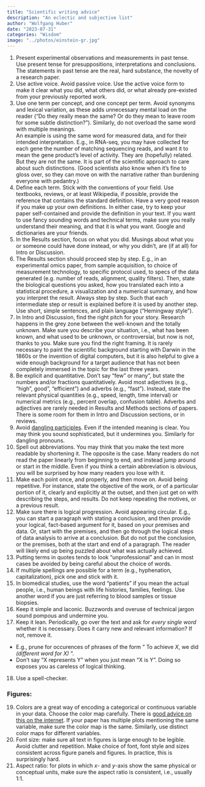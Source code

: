 ```yaml
---
title: "Scientific writing advice"
description: "An eclectic and subjective list"
author: "Wolfgang Huber"
date: "2023-07-31"
categories: "Wisdom"
image: "../photos/einstein-gr.jpg"
---
```


1. Present experimental observations and measurements in past tense. Use present tense for presuppositions, interpretations and conclusions. The statements in past tense are the real, hard substance, the novelty of a research paper. 
2. Use active voice. Avoid passive voice. Use the active voice form to make it clear what you did, what others did, or what already pre-existed from your previously reported work.
3. Use one term per concept, and one concept per term. Avoid synonyms and lexical variation, as these adds unnecessary mental load on the reader (“Do they really mean the same? Or do they mean to leave room for some subtle distinction?”). Similarly, do not overload the same word with multiple meanings.\
An example is using the same word for measured data, and for their intended interpretation. E.g., in RNA-seq, you may have collected for each gene the number of matching sequencing reads, and want it to mean the gene product's level of activity. They are (hopefully) related. But they are not the same. It is part of the scientific approach to care about such distinctions. (Good scientists also know when it's fine to gloss over, so they can move on with the narrative rather than burdening everyone with pedantry.)
4. Define each term. Stick with the conventions of your field. Use textbooks, reviews, or at least Wikipedia, if possible, provide the reference that contains the standard definition. Have a very good reason if you make up your own definitions. In either case, try to keep your paper self-contained and provide the definition in your text. 
If you want to use fancy sounding words and technical terms, make sure you really understand their meaning, and that it is what you want. Google and dictionaries are your friends.
5. In the Results section, focus on what you did. Musings about what you or someone could have done instead, or why you didn't, are (if at all) for Intro or Discussion. 
6. The Results section should proceed step by step. E.g., in an experimental omics paper, from sample acquisition, to choice of measurement technology, to specific protocol used, to specs of the data generated (e.g. number of reads, alignment, quality filters). Then, state the biological questions you asked, how you translated each into a statistical procedure, a visualization and a numerical summary, and how you interpret the result. Always step by step. Such that each intermediate step or result is explained before it is used by another step. Use short, simple sentences, and plain language ("Hemingway style").
7. In Intro and Discussion, find the right pitch for your story. Research happens in the grey zone between the well-known and the totally unknown. Make sure you describe your situation, i.e., what has been known, and what used to be unknown, or controversial, but now is not, thanks to you. Make sure you find the right framing. It is rarely necessary to paint the scientific background starting with Darwin in the 1860s or the invention of digital computers, but it is also helpful to give a wide enough background for a target audience that has not been completely immersed in the topic for the last three years. 
8. Be explicit and quantitative. Don't say "few" or many", but state the numbers and/or fractions quantitatively. Avoid most adjectives (e.g., "high", good", "efficient") and adverbs (e.g., "fast"). Instead, state the relevant physical quantities (e.g., speed, length, time interval) or numerical metrics (e.g., percent overlap, confusion table). Adverbs and adjectives are rarely needed in Results and Methods sections of papers. There is some room for them in Intro and Discussion sections, or in reviews. 
9. Avoid [dangling participles](https://www.vocabulary.com/dictionary/dangling%20participle). Even if the intended meaning is clear. You may think you sound sophisticated, but it undermines you. Similarly for dangling pronouns.
10. Spell out abbreviations. You may think that you make the text more readable by shortening it. The opposite is the case. Many readers do not read the paper linearly from beginning to end, and instead jump around or start in the middle. Even if you think a certain abbreviation is obvious, you will be surprised by how many readers you lose with it. 
11. Make each point once, and properly, and then move on. Avoid being repetitive. For instance, state the objective of the work, or of a particular portion of it, clearly and explicitly at the outset, and then just get on with describing the steps, and results. Do not keep repeating the motives, or a previous result.
12. Make sure there is logical progression. Avoid appearing circular. E.g., you can start a paragraph with stating a conclusion, and then provide your logical, fact-based argument for it, based on your premises and data. Or, start with the premises, and then go through the logical steps of data analysis to arrive at a conclusion. But do not put the conclusion, or the premises, both at the start and end of a paragraph. The reader will likely end up being puzzled about what was actually achieved.
13. Putting terms in quotes tends to look "unprofessional" and can in most cases be avoided by being careful about the choice of words.  
14. If multiple spellings are possible for a term (e.g., hyphenation, capitalization), pick one and stick with it.
15. In biomedical studies, use the word "patients" if you mean the actual people, i.e., human beings with life histories, families, feelings. Use another word if you are just referring to blood samples or tissue biopsies. 
16. Keep it simple and laconic. Buzzwords and overuse of technical jargon sound pompous and undermine you.
17. Keep it lean. Periodically, go over the text and ask for *every single word* whether it is necessary. Does it carry new and relevant information? If not, remove it.
   * E.g., prune for occurences of phrases of the form " To achieve *X*, we did *(different word for X)* ".
   * Don't say "X represents Y" when you just mean "X is Y". Doing so exposes you as careless of logical thinking.
18. Use a spell-checker.

### Figures:
19. Colors are a great way of encoding a categorical or continuous variable in your data. Choose the color map carefully. There is [good advice on this on the internet](https://ggplot2-book.org/scales-colour). If your paper has multiple plots mentioning the same variable, make sure the color map is the same. Similarly, use distinct color maps for different variables.
20. Font size: make sure all text in figures is large enough to be legible. Avoid clutter and repetition. Make choice of font, font style and sizes consistent across figure panels and figures. In practice, this is surprisingly hard.
21. Aspect ratio: for plots in which $x$- and $y$-axis show the same physical or conceptual units, make sure the aspect ratio is consistent, i.e., usually 1:1.
